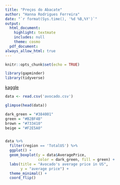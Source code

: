 ```yaml
---
title: "Preços do Abacate"
author: "Hanna Rodrigues Ferreira"
date: "`r format(Sys.time(), '%d %B,%Y')`"
output:
  html_document:
    highlight: textmate
    includes: null
    theme: cosmo
  pdf_document:
always_allow_html: true
---
```


```r

knitr::opts_chunk$set(echo = TRUE)

library(gapminder)
library(tidyverse)

```

[kaggle](https://www.kaggle.com/neuromusic/avocado-prices)

```r

data <- read.csv('avocado.csv')

glimpse(head(data))

```

```r

dark_green = "#384001"
green = "#B2BF4B"
brown = "#733410"
beige = "#F2E5A0"

```

```r



```

```r

data %>%
  filter(region == 'TotalUS') %>%
  ggplot() +
  geom_boxplot(y = data$AveragePrice,
               color = dark_green, fill = green) +
  labs(title = "Avocado's average price in US",
       y = "average price") +
  theme_minimal() +
  coord_flip()

```


```r




```